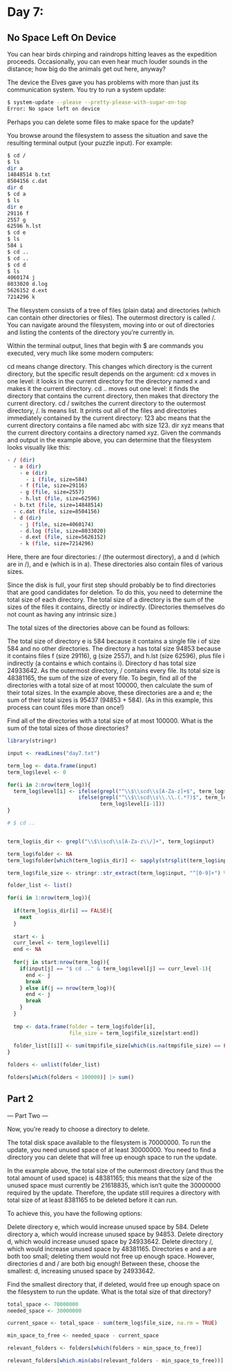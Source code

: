 
# Day 7: 

## No Space Left On Device

You can hear birds chirping and raindrops hitting leaves as the expedition proceeds. Occasionally, you can even hear much louder sounds in the distance; how big do the animals get out here, anyway?

The device the Elves gave you has problems with more than just its communication system. You try to run a system update:

```bash 
$ system-update --please --pretty-please-with-sugar-on-top 
Error: No space left on device
```

Perhaps you can delete some files to make space for the update?

You browse around the filesystem to assess the situation and save the resulting terminal output (your puzzle input). For example:

```bash
$ cd /
$ ls
dir a
14848514 b.txt
8504156 c.dat
dir d
$ cd a
$ ls
dir e
29116 f
2557 g
62596 h.lst
$ cd e
$ ls
584 i
$ cd ..
$ cd ..
$ cd d
$ ls
4060174 j
8033020 d.log
5626152 d.ext
7214296 k
```
The filesystem consists of a tree of files (plain data) and directories (which can contain other directories or files). The outermost directory is called /. You can navigate around the filesystem, moving into or out of directories and listing the contents of the directory you're currently in.

Within the terminal output, lines that begin with $ are commands you executed, very much like some modern computers:

cd means change directory. This changes which directory is the current directory, but the specific result depends on the argument:
cd x moves in one level: it looks in the current directory for the directory named x and makes it the current directory.
cd .. moves out one level: it finds the directory that contains the current directory, then makes that directory the current directory.
cd / switches the current directory to the outermost directory, /.
ls means list. It prints out all of the files and directories immediately contained by the current directory:
123 abc means that the current directory contains a file named abc with size 123.
dir xyz means that the current directory contains a directory named xyz.
Given the commands and output in the example above, you can determine that the filesystem looks visually like this:

```bash
- / (dir)
  - a (dir)
    - e (dir)
      - i (file, size=584)
    - f (file, size=29116)
    - g (file, size=2557)
    - h.lst (file, size=62596)
  - b.txt (file, size=14848514)
  - c.dat (file, size=8504156)
  - d (dir)
    - j (file, size=4060174)
    - d.log (file, size=8033020)
    - d.ext (file, size=5626152)
    - k (file, size=7214296)
```

Here, there are four directories: / (the outermost directory), a and d (which are in /), and e (which is in a). These directories also contain files of various sizes.

Since the disk is full, your first step should probably be to find directories that are good candidates for deletion. To do this, you need to determine the total size of each directory. The total size of a directory is the sum of the sizes of the files it contains, directly or indirectly. (Directories themselves do not count as having any intrinsic size.)

The total sizes of the directories above can be found as follows:

The total size of directory e is 584 because it contains a single file i of size 584 and no other directories.
The directory a has total size 94853 because it contains files f (size 29116), g (size 2557), and h.lst (size 62596), plus file i indirectly (a contains e which contains i).
Directory d has total size 24933642.
As the outermost directory, / contains every file. Its total size is 48381165, the sum of the size of every file.
To begin, find all of the directories with a total size of at most 100000, then calculate the sum of their total sizes. In the example above, these directories are a and e; the sum of their total sizes is 95437 (94853 + 584). (As in this example, this process can count files more than once!)

Find all of the directories with a total size of at most 100000. What is the sum of the total sizes of those directories?

```r
library(stringr)

input <- readLines("day7.txt")

term_log <- data.frame(input)
term_log$level <- 0

for(i in 2:nrow(term_log)){
  term_log$level[i] <- ifelse(grepl("^\\$\\scd\\s[A-Za-z]+$", term_log$input[i]), term_log$level[i-1] + 1,
                       ifelse(grepl("^\\$\\scd\\s\\.\\.(.*?)$", term_log$input[i]), term_log$level[i-1] - 1,
                              term_log$level[i-1]))
}

# $ cd ..


term_log$is_dir <- grepl("\\$\\scd\\s[A-Za-z\\/]+", term_log$input)

term_log$folder <- NA
term_log$folder[which(term_log$is_dir)] <- sapply(strsplit(term_log$input[which(term_log$is_dir)], "\\s"), "[[", 3) 

term_log$file_size <- stringr::str_extract(term_log$input, "^[0-9]+") %>% as.numeric()

folder_list <- list()

for(i in 1:nrow(term_log)){
  
  if(term_log$is_dir[i] == FALSE){
    next
  }
  
  start <- i
  curr_level <- term_log$level[i]
  end <- NA
  
  for(j in start:nrow(term_log)){
    if(input[j] == "$ cd .." & term_log$level[j] == curr_level-1){
      end <- j
      break
    } else if(j == nrow(term_log)){
      end <- j
      break
    }
  }
  
  tmp <- data.frame(folder = term_log$folder[i],
                    file_size = term_log$file_size[start:end])
  
  folder_list[[i]] <- sum(tmp$file_size[which(is.na(tmp$file_size) == FALSE)])
}

folders <- unlist(folder_list)

folders[which(folders < 100000)] |> sum()

```

## Part 2

--- Part Two ---

Now, you're ready to choose a directory to delete.

The total disk space available to the filesystem is 70000000. To run the update, you need unused space of at least 30000000. You need to find a directory you can delete that will free up enough space to run the update.

In the example above, the total size of the outermost directory (and thus the total amount of used space) is 48381165; this means that the size of the unused space must currently be 21618835, which isn't quite the 30000000 required by the update. Therefore, the update still requires a directory with total size of at least 8381165 to be deleted before it can run.

To achieve this, you have the following options:

Delete directory e, which would increase unused space by 584.
Delete directory a, which would increase unused space by 94853.
Delete directory d, which would increase unused space by 24933642.
Delete directory /, which would increase unused space by 48381165.
Directories e and a are both too small; deleting them would not free up enough space. However, directories d and / are both big enough! Between these, choose the smallest: d, increasing unused space by 24933642.

Find the smallest directory that, if deleted, would free up enough space on the filesystem to run the update. What is the total size of that directory?

```r
total_space <- 70000000
needed_space <- 30000000

current_space <- total_space - sum(term_log$file_size, na.rm = TRUE)

min_space_to_free <- needed_space - current_space

relevant_folders <- folders[which(folders > min_space_to_free)]

relevant_folders[which.min(abs(relevant_folders - min_space_to_free))]

```

